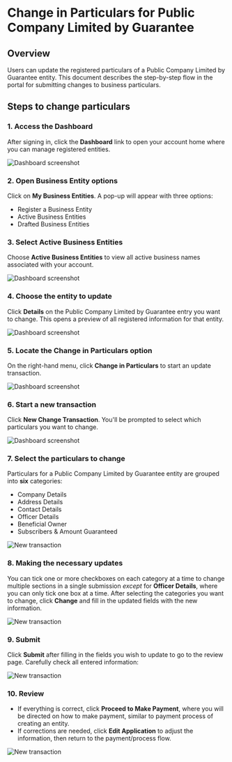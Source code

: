 # Change in Particulars for Public Company Limited by Guarantee

## Overview

Users can update the registered particulars of a Public Company Limited by Guarantee entity. This document describes the step-by-step flow in the portal for submitting changes to business particulars.


## Steps to change particulars

### 1. Access the Dashboard

After signing in, click the **Dashboard** link to open your account home where you can manage registered entities.

![Dashboard screenshot](/change1.png)

### 2. Open Business Entity options

Click on **My Business Entities**. A pop-up will appear with three options:

- Register a Business Entity
- Active Business Entities
- Drafted Business Entities


### 3. Select Active Business Entities

Choose **Active Business Entities** to view all active business names associated with your account.

![Dashboard screenshot](/change2.png)

### 4. Choose the entity to update

Click **Details** on the Public Company Limited by Guarantee entry you want to change. This opens a preview of all registered information for that entity.

![Dashboard screenshot](/pubguaran1.png)

### 5. Locate the **Change in Particulars** option

On the right-hand menu, click **Change in Particulars** to start an update transaction.

![Dashboard screenshot](/pubguaran2.png)

### 6. Start a new transaction

Click **New Change Transaction**. You'll be prompted to select which particulars you want to change.

![Dashboard screenshot](/pubguaran3.png)

### 7. Select the particulars to change

Particulars for a Public Company Limited by Guarantee entity are grouped into **six** categories:

- Company Details
- Address Details
- Contact Details
- Officer Details
- Beneficial Owner
- Subscribers & Amount Guaranteed

![New transaction](/pubguaran4.png)

### 8. Making the necessary updates

You can tick one or more checkboxes on each category at a time to change multiple sections in a single submission *except* for **Officer Details**, where you can only tick one box at a time.
After selecting the categories you want to change, click **Change** and fill in the updated fields with the new information.

![New transaction](/pubguaran5.png)

### 9. Submit

Click **Submit** after filling in the fields you wish to update to go to the review page. Carefully check all entered information:

![New transaction](/pubguaran6.png)

### 10. Review
- If everything is correct, click **Proceed to Make Payment**, where you will be directed on how to make payment, similar to payment process of creating an entity.
- If corrections are needed, click **Edit Application** to adjust the information, then return to the payment/process flow.

![New transaction](/pubguaran7.png)